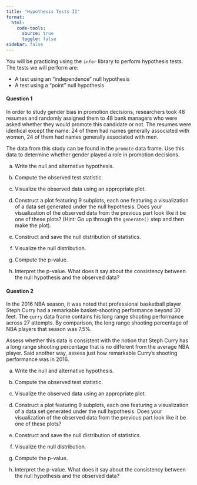 ```yaml
---
title: "Hypothesis Tests II"
format:
  html:
    code-tools: 
      source: true
      toggle: false
sidebar: false
---
```


You will be practicing using the `infer` library to perform hypothesis tests. The tests we will perform are:

- A test using an "independence" null hypothesis
- A test using a "point" null hypothesis
  
#### Question 1

In order to study gender bias in promotion decisions, researchers took 48 resumes and randomly assigned them to 48 bank managers who were asked whether they would promote this candidate or not. The resumes were identical except the name: 24 of them had names generally associated with women, 24 of them had names generally associated with men.

The data from this study can be found in the `promote` data frame. Use this data to determine whether gender played a role in promotion decisions.

a. Write the null and alternative hypothesis.

b. Compute the observed test statistic.

c. Visualize the observed data using an appropriate plot.

d. Construct a plot featuring 9 subplots, each one featuring a visualization of a data set generated under the null hypothesis. Does your visualization of the observed data from the previous part look like it be one of these plots? (Hint: Go up through the `generate()` step and then make the plot). 

e. Construct and save the null distribution of statistics.

f. Visualize the null distribution. 

g. Compute the p-value. 

h. Interpret the p-value. What does it say about the consistency between the null hypothesis and the observed data?


#### Question 2

In the 2016 NBA season, it was noted that professional basketball player Steph Curry had a remarkable basket-shooting performance beyond 30 feet. The `curry` data frame contains his long range shooting performance across 27 attempts. By comparison, the long range shooting percentage of NBA players that season was 7.5%. 

Assess whether this data is consistent with the notion that Steph Curry has a long range shooting percentage that is no different from the average NBA player. Said another way, assess just how remarkable Curry's shooting performance was in 2016.


a. Write the null and alternative hypothesis.

b. Compute the observed test statistic.

c. Visualize the observed data using an appropriate plot.

d. Construct a plot featuring 9 subplots, each one featuring a visualization of a data set generated under the null hypothesis. Does your visualization of the observed data from the previous part look like it be one of these plots?

e. Construct and save the null distribution of statistics.

f. Visualize the null distribution.

g. Compute the p-value.

h. Interpret the p-value. What does it say about the consistency between the null hypothesis and the observed data?
